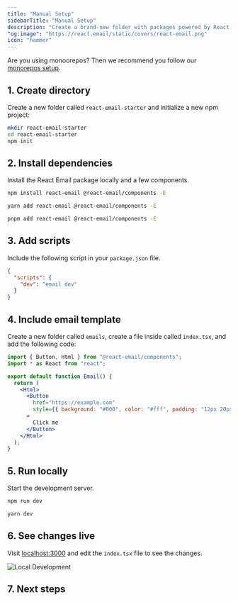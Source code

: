 ```yaml
---
title: "Manual Setup"
sidebarTitle: "Manual Setup"
description: "Create a brand-new folder with packages powered by React Email."
"og:image": "https://react.email/static/covers/react-email.png"
icon: "hammer"
---
```


<Note>Are you using monoorepos? Then we recommend you follow our [monorepos setup](/getting-started/monorepo-setup/choose-package-manager).</Note>

## 1. Create directory

Create a new folder called `react-email-starter` and initialize a new npm project:

```sh
mkdir react-email-starter
cd react-email-starter
npm init
```

## 2. Install dependencies

Install the React Email package locally and a few components.

<CodeGroup>

```sh npm
npm install react-email @react-email/components -E
```

```sh yarn
yarn add react-email @react-email/components -E
```

```sh pnpm
pnpm add react-email @react-email/components -E
```

</CodeGroup>

## 3. Add scripts

Include the following script in your `package.json` file.

```json package.json
{
  "scripts": {
    "dev": "email dev"
  }
}
```

## 4. Include email template

Create a new folder called `emails`, create a file inside called `index.tsx`, and add the following code:

```jsx index.tsx
import { Button, Html } from "@react-email/components";
import * as React from "react";

export default function Email() {
  return (
    <Html>
      <Button
        href="https://example.com"
        style={{ background: "#000", color: "#fff", padding: "12px 20px" }}
      >
        Click me
      </Button>
    </Html>
  );
}
```

## 5. Run locally

Start the development server.

<CodeGroup>

```sh npm
npm run dev
```

```sh yarn
yarn dev
```

</CodeGroup>

## 6. See changes live

Visit [localhost:3000](http://localhost:3000) and edit the `index.tsx` file to see the changes.

<Frame>
  <img alt="Local Development" src="/images/local-dev.jpg" />
</Frame>

## 7. Next steps

<Snippet file="next-steps.mdx" />
